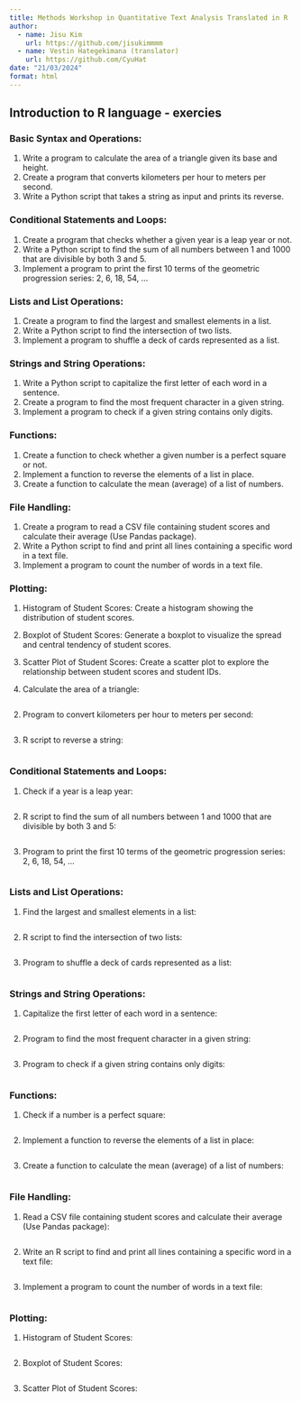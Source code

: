 ```yaml
---
title: Methods Workshop in Quantitative Text Analysis Translated in R
author:
  - name: Jisu Kim
    url: https://github.com/jisukimmmm
  - name: Vestin Hategekimana (translator)
    url: https://github.com/CyuHat
date: "21/03/2024"
format: html
---
```


## Introduction to R language - exercies

### Basic Syntax and Operations:
1. Write a program to calculate the area of a triangle given its base and height.
2. Create a program that converts kilometers per hour to meters per second.
3. Write a Python script that takes a string as input and prints its reverse.

### Conditional Statements and Loops:
1. Create a program that checks whether a given year is a leap year or not.
2. Write a Python script to find the sum of all numbers between 1 and 1000 that are divisible by both 3 and 5.
3. Implement a program to print the first 10 terms of the geometric progression series: 2, 6, 18, 54, ...

### Lists and List Operations:
1. Create a program to find the largest and smallest elements in a list.
2. Write a Python script to find the intersection of two lists.
3. Implement a program to shuffle a deck of cards represented as a list.

### Strings and String Operations:
1. Write a Python script to capitalize the first letter of each word in a sentence.
2. Create a program to find the most frequent character in a given string.
3. Implement a program to check if a given string contains only digits.

### Functions:
1. Create a function to check whether a given number is a perfect square or not.
2. Implement a function to reverse the elements of a list in place.
3. Create a function to calculate the mean (average) of a list of numbers.

### File Handling:
1. Create a program to read a CSV file containing student scores and calculate their average (Use Pandas package).
2. Write a Python script to find and print all lines containing a specific word in a text file.
3. Implement a program to count the number of words in a text file.

### Plotting:
1. Histogram of Student Scores: Create a histogram showing the distribution of student scores.
2. Boxplot of Student Scores: Generate a boxplot to visualize the spread and central tendency of student scores.
3. Scatter Plot of Student Scores: Create a scatter plot to explore the relationship between student scores and student IDs.

1. Calculate the area of a triangle:

```r

```

2. Program to convert kilometers per hour to meters per second:

```r

```

3. R script to reverse a string:

```r

```

### Conditional Statements and Loops:
1. Check if a year is a leap year:

```r

```

2. R script to find the sum of all numbers between 1 and 1000 that are divisible by both 3 and 5:

```r

```

3. Program to print the first 10 terms of the geometric progression series: 2, 6, 18, 54, ...

```r

```

### Lists and List Operations:
1. Find the largest and smallest elements in a list:

```r

```

2. R script to find the intersection of two lists:

```r

```

3. Program to shuffle a deck of cards represented as a list:

```r

```

### Strings and String Operations:
1. Capitalize the first letter of each word in a sentence:

```r

```

2. Program to find the most frequent character in a given string:

```r

```

3. Program to check if a given string contains only digits:

```r

```

### Functions:
1. Check if a number is a perfect square:

```r

```

2. Implement a function to reverse the elements of a list in place:

```r

```

3. Create a function to calculate the mean (average) of a list of numbers:

```r

```

### File Handling:
1. Read a CSV file containing student scores and calculate their average (Use Pandas package):

```r

```

2. Write an R script to find and print all lines containing a specific word in a text file:

```r

```

3. Implement a program to count the number of words in a text file:

```r

```

### Plotting:
1. Histogram of Student Scores:

```r

```

2. Boxplot of Student Scores:

```r

```

3. Scatter Plot of Student Scores:

```r

```